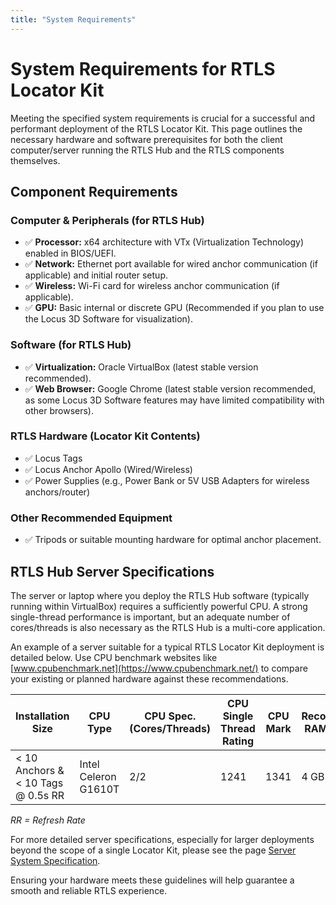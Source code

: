 ```yaml
---
title: "System Requirements"
---
```

# System Requirements for RTLS Locator Kit

Meeting the specified system requirements is crucial for a successful and performant deployment of the RTLS Locator Kit. This page outlines the necessary hardware and software prerequisites for both the client computer/server running the RTLS Hub and the RTLS components themselves.

## Component Requirements

### Computer & Peripherals (for RTLS Hub)
- ✅ **Processor:** x64 architecture with VTx (Virtualization Technology) enabled in BIOS/UEFI.
- ✅ **Network:** Ethernet port available for wired anchor communication (if applicable) and initial router setup.
- ✅ **Wireless:** Wi-Fi card for wireless anchor communication (if applicable).
- ✅ **GPU:** Basic internal or discrete GPU (Recommended if you plan to use the Locus 3D Software for visualization).

### Software (for RTLS Hub)
- ✅ **Virtualization:** Oracle VirtualBox (latest stable version recommended).
- ✅ **Web Browser:** Google Chrome (latest stable version recommended, as some Locus 3D Software features may have limited compatibility with other browsers).

### RTLS Hardware (Locator Kit Contents)
- ✅ Locus Tags
- ✅ Locus Anchor Apollo (Wired/Wireless)
- ✅ Power Supplies (e.g., Power Bank or 5V USB Adapters for wireless anchors/router)

### Other Recommended Equipment
- ✅ Tripods or suitable mounting hardware for optimal anchor placement.

## RTLS Hub Server Specifications

The server or laptop where you deploy the RTLS Hub software (typically running within VirtualBox) requires a sufficiently powerful CPU. A strong single-thread performance is important, but an adequate number of cores/threads is also necessary as the RTLS Hub is a multi-core application.

An example of a server suitable for a typical RTLS Locator Kit deployment is detailed below. Use CPU benchmark websites like [www.cpubenchmark.net](https://www.cpubenchmark.net/) to compare your existing or planned hardware against these recommendations.

| Installation Size                  | CPU Type             | CPU Spec. (Cores/Threads) | CPU Single Thread Rating | CPU Mark | Recommended RAM (for VM) |
|------------------------------------|----------------------|---------------------------|--------------------------|----------|--------------------------|
| < 10 Anchors & < 10 Tags @ 0.5s RR | Intel Celeron G1610T | 2/2                       | 1241                     | 1341     | 4 GB                     |

*RR = Refresh Rate*

For more detailed server specifications, especially for larger deployments beyond the scope of a single Locator Kit, please see the page [Server System Specification](../ProjectExecution/NetworkLayout/ServerSystemSpecification).

Ensuring your hardware meets these guidelines will help guarantee a smooth and reliable RTLS experience.